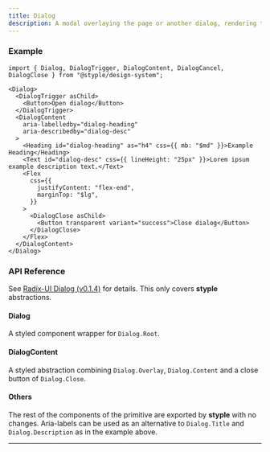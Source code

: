```yaml
---
title: Dialog
description: A modal overlaying the page or another dialog, rendering the content underneath inert.
---
```


### Example

<Preview>
  <Dialog>
    <DialogTrigger asChild>
      <Button>Open dialog</Button>
    </DialogTrigger>
    <DialogContent
      aria-labelledby="dialog-heading"
      aria-describedby="dialog-desc"
    >
      <Heading id="dialog-heading" as="h4" css={{ mb: "$md" }}>Example Heading</Heading>
      <Text id="dialog-desc" css={{ lineHeight: "25px" }}>Lorem ipsum example description text.</Text>
      <Flex
        css={{
          justifyContent: "flex-end",
          marginTop: "$lg",
        }}
      >
        <DialogClose asChild>
          <Button transparent variant="success">Close dialog</Button>
        </DialogClose>
      </Flex>
    </DialogContent>
  </Dialog>
</Preview>

```tsx outline=true
import { Dialog, DialogTrigger, DialogContent, DialogCancel, DialogClose } from "@styple/design-system";

<Dialog>
  <DialogTrigger asChild>
    <Button>Open dialog</Button>
  </DialogTrigger>
  <DialogContent
    aria-labelledby="dialog-heading"
    aria-describedby="dialog-desc"
  >
    <Heading id="dialog-heading" as="h4" css={{ mb: "$md" }}>Example Heading</Heading>
    <Text id="dialog-desc" css={{ lineHeight: "25px" }}>Lorem ipsum example description text.</Text>
    <Flex
      css={{
        justifyContent: "flex-end",
        marginTop: "$lg",
      }}
    >
      <DialogClose asChild>
        <Button transparent variant="success">Close dialog</Button>
      </DialogClose>
    </Flex>
  </DialogContent>
</Dialog>
```

### API Reference

See [Radix-UI Dialog (v0.1.4)](https://www.radix-ui.com/docs/primitives/components/dialog) for details. This only covers **styple** abstractions.

#### Dialog

A styled component wrapper for `Dialog.Root`.

#### DialogContent

A styled abstraction combining `Dialog.Overlay`, `Dialog.Content` and a close button of `Dialog.Close`.

#### Others

The rest of the components of the primitive are exported by **styple** with no changes. Aria-labels can be used as an alternative to `Dialog.Title` and `Dialog.Description` as in the example above.

---